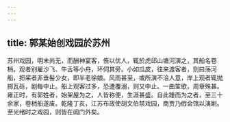 ```yaml
---
---
---
```

title: 郭某始创戏园於苏州
---



苏州戏园，明末尚无，而酬神宴客，侑以优人，辄於虎邱山塘河演之，其船名卷梢。观者别雇沙飞、牛舌等小舟，环伺其旁。小如瓜皮，往来渡客者，则曰荡河船，把桨者非垂髻少女，即半老徐娘。风雨甚至，或所演不洽人意，岸上观者辄抛掷瓦砾，剧每中止。船上观客过多，恐遭覆溺，则又中止。一曲笙歌，周章殊甚。雍正时，有郭姓者，始架屋为之，人皆称便，生涯甚盛。自此踵而为之者，至三十余家，卷梢船遂废。乾隆丁亥，江苏布政使胡文伯禁戏园，商贾乃假会馆以演剧。至光绪时之戏园，则皆在阊门外矣。
